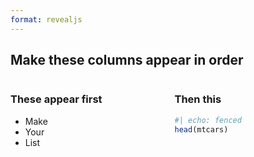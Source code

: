 ```yaml
---
format: revealjs
---
```


## Make these columns appear in order

::::: {.columns}

:::: {.column width="50%"}

### These appear first

- Make
- Your 
- List

::::

:::: {.column width="50%"}

### Then this

```r
#| echo: fenced
head(mtcars)
```

::::

:::::
